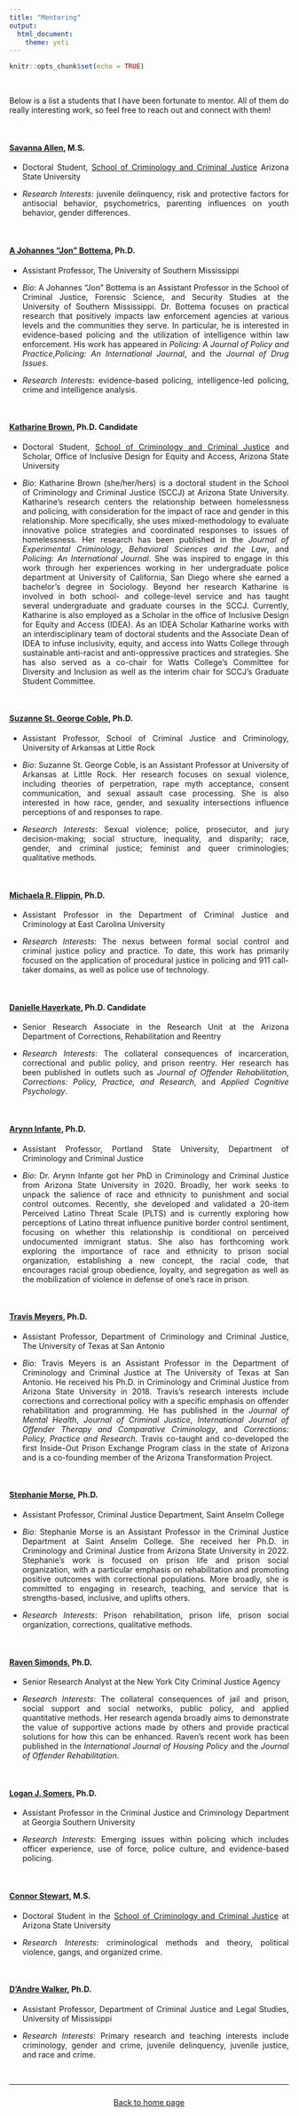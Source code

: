 ```yaml
---
title: "Mentoring"
output: 
  html_document:
    theme: yeti
---
```


<style>
body {
text-align: justify}
</style>

```r
knitr::opts_chunk$set(echo = TRUE)
```
<br>

Below is a list a students that I have been fortunate to mentor. All of them do really interesting work, so feel free to reach out and connect with them!

<br>

#### [Savanna Allen](https://search.asu.edu/profile/3285704), M.S.

  +  Doctoral Student, [School of Criminology and Criminal Justice](https://ccj.asu.edu/) Arizona State University  
  
  + *Research Interests*: juvenile delinquency, risk and protective factors for antisocial behavior, psychometrics, parenting influences on youth behavior, gender differences.

<br>

#### [A Johannes “Jon” Bottema](https://www.usm.edu/faculty-directory/profile.php?id=2321580), Ph.D.

  +  Assistant Professor, The University of Southern Mississippi  
  
  + *Bio*: A Johannes “Jon” Bottema is an Assistant Professor in the School of Criminal Justice, Forensic Science, and Security Studies at the University of Southern Mississippi. Dr. Bottema focuses on practical research that positively impacts law enforcement agencies at various levels and the communities they serve. In particular, he is interested in evidence-based policing and the utilization of intelligence within law enforcement. His work has appeared in *Policing: A Journal of Policy and Practice*,*Policing: An International Journal*, and the *Journal of Drug Issues*.
  
  + *Research Interests*: evidence-based policing, intelligence-led policing, crime and intelligence analysis.

<br>

#### [Katharine Brown](https://search.asu.edu/profile/3133266), Ph.D. Candidate

  +  Doctoral Student, [School of Criminology and Criminal Justice](https://ccj.asu.edu/) and Scholar, Office of Inclusive Design for Equity and Access, Arizona State University 
  
  + *Bio*: Katharine Brown (she/her/hers) is a doctoral student in the School of Criminology and Criminal Justice (SCCJ) at Arizona State University. Katharine’s research centers the relationship between homelessness and policing, with consideration for the impact of race and gender in this relationship. More specifically, she uses mixed-methodology to evaluate innovative police strategies and coordinated responses to issues of homelessness. Her research has been published in the *Journal of Experimental Criminology*, *Behavioral Sciences and the Law*, and *Policing: An International Journal*. She was inspired to engage in this work through her experiences working in her undergraduate police department at University of California, San Diego where she earned a bachelor’s degree in Sociology. Beyond her research Katharine is involved in both school- and college-level service and has taught several undergraduate and graduate courses in the SCCJ. Currently, Katharine is also employed as a Scholar in the office of Inclusive Design for Equity and Access (IDEA). As an IDEA Scholar Katharine works with an interdisciplinary team of doctoral students and the Associate Dean of IDEA to infuse inclusivity, equity, and access into Watts College through sustainable anti-racist and anti-oppressive practices and strategies. She has also served as a co-chair for Watts College’s Committee for Diversity and Inclusion as well as the interim chair for SCCJ’s Graduate Student Committee.
  
<br>

#### [Suzanne St. George Coble](https://ualr.edu/criminaljustice/suzanne-coble/), Ph.D.

  +  Assistant Professor, School of Criminal Justice and Criminology, University of Arkansas at Little Rock  
  
  + *Bio*: Suzanne St. George Coble, is an Assistant Professor at University of Arkansas at Little Rock. Her research focuses on sexual violence, including theories of perpetration, rape myth acceptance, consent communication, and sexual assault case processing. She is also interested in how race, gender, and sexuality intersections influence perceptions of and responses to rape.
  
  + *Research Interests*: Sexual violence; police, prosecutor, and jury decision-making; social structure, inequality, and disparity; race, gender, and criminal justice; feminist and queer criminologies; qualitative methods.  

<br>

#### [Michaela R. Flippin](https://criminal-justice.ecu.edu/michaela-flippin/), Ph.D.

  +  Assistant Professor in the Department of Criminal Justice and Criminology at East Carolina University  
  
  + *Research Interests*: The nexus between formal social control and criminal justice policy and practice. To date, this work has primarily focused on the application of procedural justice in policing and 911 call-taker domains, as well as police use of technology.
  
<br>  

#### [Danielle Haverkate](https://search.asu.edu/profile/1700805), Ph.D. Candidate

  +  Senior Research Associate in the Research Unit at the Arizona Department of Corrections, Rehabilitation and Reentry  
  
  + *Research Interests*: The collateral consequences of incarceration, correctional and public policy, and prison reentry. Her research has been published in outlets such as *Journal of Offender Rehabilitation*, *Corrections: Policy, Practice, and Research*, and *Applied Cognitive Psychology*.
  
<br>  

#### [Arynn Infante](https://www.pdx.edu/criminology-criminal-justice/profile/arynn-infante-phd), Ph.D.

  +  Assistant Professor, Portland State University, Department of Criminology and Criminal Justice
  
  + *Bio*: Dr. Arynn Infante got her PhD in Criminology and Criminal Justice from Arizona State University in 2020. Broadly, her work seeks to unpack the salience of race and ethnicity to punishment and social control outcomes. Recently, she developed and validated a 20-item Perceived Latino Threat Scale (PLTS) and is currently exploring how perceptions of Latino threat influence punitive border control sentiment, focusing on whether this relationship is conditional on perceived undocumented immigrant status. She also has forthcoming work exploring the importance of race and ethnicity to prison social organization, establishing a new concept, the racial code, that encourages racial group obedience, loyalty, and segregation as well as the mobilization of violence in defense of one's race in prison.

<br>

#### [Travis Meyers](https://scholar.google.com/citations?user=WgV65qcAAAAJ&hl=en&oi=ao), Ph.D.

  +  Assistant Professor, Department of Criminology and Criminal Justice, The University of Texas at San Antonio  
  
  + *Bio*: Travis Meyers is an Assistant Professor in the Department of Criminology and Criminal Justice at The University of Texas at San Antonio. He received his Ph.D. in Criminology and Criminal Justice from Arizona State University in 2018. Travis’s research interests include corrections and correctional policy with a specific emphasis on offender rehabilitation and programming. He has published in the *Journal of Mental Health*, *Journal of Criminal Justice*, *International Journal of Offender Therapy and Comparative Criminology*, and *Corrections: Policy, Practice and Research*. Travis co-taught and co-developed the first Inside-Out Prison Exchange Program class in the state of Arizona and is a co-founding member of the Arizona Transformation Project.  

<br>

#### [Stephanie Morse](https://www.anselm.edu/faculty-directory/stephanie-morse), Ph.D.

  +  Assistant Professor, Criminal Justice Department, Saint Anselm College  
  
  + *Bio*: Stephanie Morse is an Assistant Professor in the Criminal Justice Department at Saint Anselm College. She received her Ph.D. in Criminology and Criminal Justice from Arizona State University in 2022. Stephanie's work is focused on prison life and prison social organization, with a particular emphasis on rehabilitation and promoting positive outcomes with correctional populations. More broadly, she is committed to engaging in research, teaching, and service that is strengths-based, inclusive, and uplifts others.
  
  + *Research Interests*: Prison rehabilitation, prison life, prison social organization, corrections, qualitative methods.

<br>

#### [Raven Simonds](https://www.nycja.org/people/raven-simonds), Ph.D.

  +  Senior Research Analyst at the New York City Criminal Justice Agency  
  
  + *Research Interests*: The collateral consequences of jail and prison, social support and social networks, public policy, and applied quantitative methods. Her research agenda broadly aims to demonstrate the value of supportive actions made by others and provide practical solutions for how this can be enhanced. Raven's recent work has been published in the *International Journal of Housing Policy* and the *Journal of Offender Rehabilitation*.  

<br>

#### [Logan J. Somers](https://cbss.georgiasouthern.edu/justice/current-faculty-staff/logan-somers/), Ph.D.

  +  Assistant Professor in the Criminal Justice and Criminology Department at Georgia Southern University  
  
  + *Research Interests*: Emerging issues within policing which includes officer experience, use of force, police culture, and evidence-based policing.
  
<br>  

#### [Connor Stewart](https://search.asu.edu/profile/3133265), M.S.

  +  Doctoral Student in the [School of Criminology and Criminal Justice](https://ccj.asu.edu/) at Arizona State University  
  
  + *Research Interests*: criminological methods and theory, political violence, gangs, and organized crime.  

<br>

#### [D'Andre Walker](https://legalstudies.olemiss.edu/people/dandre-walker/), Ph.D.

  +  Assistant Professor, Department of Criminal Justice and Legal Studies, University of Mississippi  
  
  + *Research Interests*: Primary research and teaching interests include criminology, gender and crime, juvenile delinquency, juvenile justice, and race and crime.
        
    
<br>

----

### {.tabset .tabset-fade .tabset-pills} 

<p align="center">
[Back to home page](https://jacobtnyoung.github.io/)
</p>

<br>